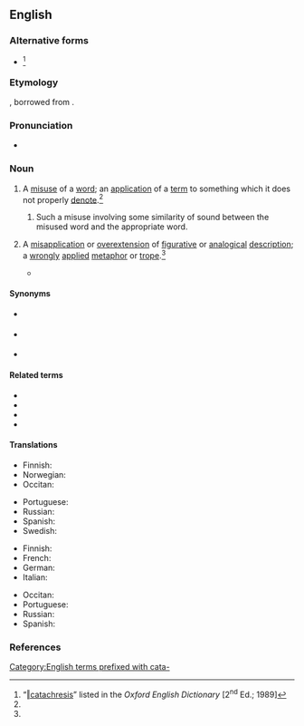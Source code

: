 ==English==
{{wikipedia}}

===Alternative forms===
* {{alter|en|catechresis|katachresis||both 17th century; obsolete}}<ref name="OED">“[http://dictionary.oed.com/cgi/entry/50034338 ‖catachresis]” listed in the ''Oxford English Dictionary'' [2<sup>nd</sup> Ed.; 1989]</ref>

===Etymology===
{{lbor|en|la|catachrēsis}}, borrowed from {{der|en|grc|κατάχρησις|t=misuse (of a word)}}.

===Pronunciation===
* {{a|RP}} {{IPA|en|/ˌkæt.əˈkɹiː.sɪs/}}

===Noun===
{{en-noun|catachreses}}

# A [[misuse]] of a [[word]]; an [[application]] of a [[term]] to something which it does not properly [[denote]].<ref name="OED"/>
## {{lb|en|often, especially}} Such a misuse involving some similarity of sound between the misused word and the appropriate word.
# {{lb|en|rhetoric}} A [[misapplication]] or [[overextension]] of [[figurative]] or [[analogical]] [[description]]; a [[wrongly]] [[applied]] [[metaphor]] or [[trope]].<ref name="OED"/>
#* {{RQ:Langley Rhetoric|14|A '''''Catachresis''''' terms abused receives,<br/>And epithets and attributes improper gives.}}

====Synonyms====
* {{sense|misuse of a word, regardless of similar sounds}} {{l|en|misnomer}}
* {{sense|misuse of a word, with similar sounds}} {{l|en|malapropism}} {{lb|en|this word is sometimes used in a way hyponymic to catachresis, in which sense only absurd and laughable catachreses are malapropisms}}
* {{sense|(rhetoric) bad metaphor or trope}} {{l|en|abusio}}

====Related terms====
{{top4}}
* {{l|en|catachresized}}
* {{l|en|catachrestic}}
* {{l|en|catachrestical}}
* {{l|en|catachrestically}}
{{bottom4}}

====Translations====
{{trans-top|misuse of a word}}
* Finnish: {{t|fi|([[sanan]]) [[väärä]] [[käyttö]]}}
* Norwegian: {{t|no|katakrese|m}}
* Occitan: {{t|oc|catacrèsi|f}}
{{trans-mid}}
* Portuguese: {{t+|pt|catacrese|f}}
* Russian: {{t+|ru|катахре́за|f}}
* Spanish: {{t|es|[[impropiedad]] [[léxica]]|f}}
* Swedish: {{t+|sv|katakres|c}}
{{trans-bottom}}

{{trans-top|(''rhetoric'') bad metaphor or trope}}
* Finnish: {{t|fi|katakreesi}}
* French: {{t+|fr|catachrèse|f}}
* German: {{t+|de|Katachrese|f}}
* Italian: {{t+|it|catacresi|f}}
{{trans-mid}}
* Occitan: {{t|oc|catacrèsi|f}}
* Portuguese: {{t+|pt|catacrese|f}}
* Russian: {{t+|ru|катахре́за|f}}
* Spanish: {{t+|es|catacresis|f}}
{{trans-bottom}}

===References===
<references/>

[[Category:English terms prefixed with cata-]]
{{C|en|Figures of speech}}